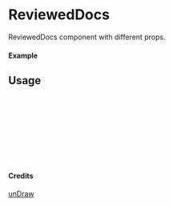 
<Meta of={ReviewedDocs} title="unDraw/ReviewedDocs" />

# ReviewedDocs

ReviewedDocs component with different props.

#### Example

<Canvas of={ReviewedDocs.Primary} />

## Usage

```ts
import { ReviewedDocs } from "yadl-ui";

const Example = () => {
  return (
      <ReviewedDocs />
  );
};

export default Example;
```

#### Credits
[unDraw](https://undraw.co/illustrations)
